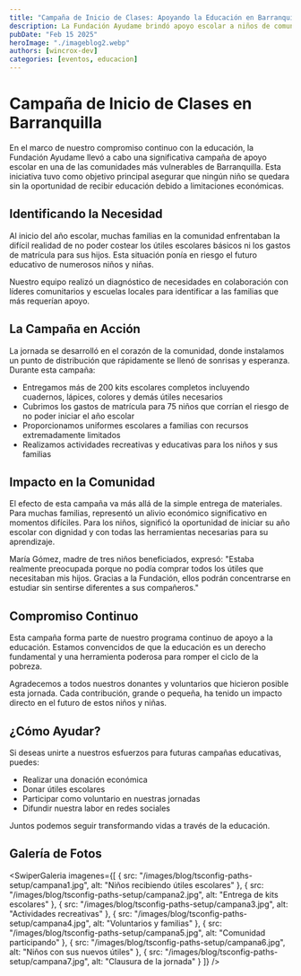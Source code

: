 ```yaml
---
title: "Campaña de Inicio de Clases: Apoyando la Educación en Barranquilla"
description: La Fundación Ayudame brindó apoyo escolar a niños de comunidades vulnerables en Barranquilla, proporcionando útiles escolares y cubriendo gastos de matrícula para garantizar su acceso a la educación.
pubDate: "Feb 15 2025"
heroImage: "./imageblog2.webp"
authors: [wincrox-dev]
categories: [eventos, educacion]
---
```


# Campaña de Inicio de Clases en Barranquilla

En el marco de nuestro compromiso continuo con la educación, la Fundación Ayudame llevó a cabo una significativa campaña de apoyo escolar en una de las comunidades más vulnerables de Barranquilla. Esta iniciativa tuvo como objetivo principal asegurar que ningún niño se quedara sin la oportunidad de recibir educación debido a limitaciones económicas.

## Identificando la Necesidad

Al inicio del año escolar, muchas familias en la comunidad enfrentaban la difícil realidad de no poder costear los útiles escolares básicos ni los gastos de matrícula para sus hijos. Esta situación ponía en riesgo el futuro educativo de numerosos niños y niñas.

Nuestro equipo realizó un diagnóstico de necesidades en colaboración con líderes comunitarios y escuelas locales para identificar a las familias que más requerían apoyo.

## La Campaña en Acción

La jornada se desarrolló en el corazón de la comunidad, donde instalamos un punto de distribución que rápidamente se llenó de sonrisas y esperanza. Durante esta campaña:

- Entregamos más de 200 kits escolares completos incluyendo cuadernos, lápices, colores y demás útiles necesarios
- Cubrimos los gastos de matrícula para 75 niños que corrían el riesgo de no poder iniciar el año escolar
- Proporcionamos uniformes escolares a familias con recursos extremadamente limitados
- Realizamos actividades recreativas y educativas para los niños y sus familias

## Impacto en la Comunidad

El efecto de esta campaña va más allá de la simple entrega de materiales. Para muchas familias, representó un alivio económico significativo en momentos difíciles. Para los niños, significó la oportunidad de iniciar su año escolar con dignidad y con todas las herramientas necesarias para su aprendizaje.

María Gómez, madre de tres niños beneficiados, expresó: "Estaba realmente preocupada porque no podía comprar todos los útiles que necesitaban mis hijos. Gracias a la Fundación, ellos podrán concentrarse en estudiar sin sentirse diferentes a sus compañeros."

## Compromiso Continuo

Esta campaña forma parte de nuestro programa continuo de apoyo a la educación. Estamos convencidos de que la educación es un derecho fundamental y una herramienta poderosa para romper el ciclo de la pobreza.

Agradecemos a todos nuestros donantes y voluntarios que hicieron posible esta jornada. Cada contribución, grande o pequeña, ha tenido un impacto directo en el futuro de estos niños y niñas.

## ¿Cómo Ayudar?

Si deseas unirte a nuestros esfuerzos para futuras campañas educativas, puedes:

- Realizar una donación económica
- Donar útiles escolares
- Participar como voluntario en nuestras jornadas
- Difundir nuestra labor en redes sociales

Juntos podemos seguir transformando vidas a través de la educación.

## Galería de Fotos
<SwiperGaleria 
  imagenes={[
    { src: "/images/blog/tsconfig-paths-setup/campana1.jpg", alt: "Niños recibiendo útiles escolares" },
    { src: "/images/blog/tsconfig-paths-setup/campana2.jpg", alt: "Entrega de kits escolares" },
    { src: "/images/blog/tsconfig-paths-setup/campana3.jpg", alt: "Actividades recreativas" },
    { src: "/images/blog/tsconfig-paths-setup/campana4.jpg", alt: "Voluntarios y familias" },
    { src: "/images/blog/tsconfig-paths-setup/campana5.jpg", alt: "Comunidad participando" },
    { src: "/images/blog/tsconfig-paths-setup/campana6.jpg", alt: "Niños con sus nuevos útiles" },
    { src: "/images/blog/tsconfig-paths-setup/campana7.jpg", alt: "Clausura de la jornada" }
  ]}
/>
